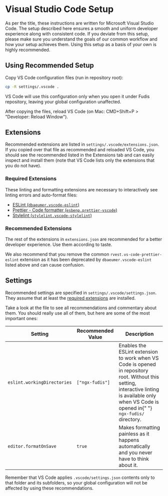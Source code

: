 
<Meta title="Documentation/Development/Setup VS Code" />

# Visual Studio Code Setup

As per the title, these instructions are written for Microsoft Visual Studio Code. The setup described here ensures a smooth and uniform developer experience along with consistent code. If you deviate from this setup, please make sure you understand the goals of our common workflow and how your setup achieves them. Using this setup as a basis of your own is highly recommended.

## Using Recommended Setup

Copy VS Code configuration files (run in repository root):

```bash
cp -R settings/.vscode .
```

VS Code will use this configuration only when you open it under Fudis repository, leaving your global configuration unaffected.

After copying the files, reload VS Code (on Mac: CMD+Shift+P > "Developer: Reload Window").

## Extensions

Recommended extensions are listed in `settings/.vscode/extensions.json`. If you copied over that file as recommended and reloaded VS Code, you should see the recommended listed in the Extensions tab and can easily inspect and install them (note that VS Code lists only the extensions that you do not have).

### Required Extensions

These linting and formatting extensions are necessary to interactively see linting errors and auto-format files:

- [ESLint (`dbaeumer.vscode-eslint`)](https://marketplace.visualstudio.com/items?itemName=dbaeumer.vscode-eslint)
- [Prettier - Code formatter (`esbenp.prettier-vscode`)](https://marketplace.visualstudio.com/items?itemName=esbenp.prettier-vscode)
- [Stylelint (`stylelint.vscode-stylelint`)](https://marketplace.visualstudio.com/items?itemName=stylelint.vscode-stylelint)

### Recommended Extensions

The rest of the extensions in `extensions.json` are recommended for a better developer experience. Use them according to taste.

We also recommend that you remove the common `rvest.vs-code-prettier-eslint` extension as it has been deprecated by `dbaeumer.vscode-eslint` listed above and can cause confusion.

## Settings

Recommended settings are specified in `settings/.vscode/settings.json`. They assume that at least the [required extensions](#required-extensions) are installed.

Take a look at the file to see all recommendations and commentary about them. You should really use all of them, but here are some of the most important ones:

<table>
  <thead>
    <tr>
      <th>Setting</th>
      <th>Recommended Value</th>
      <th>Description</th>
    </tr>
  </thead>
  <tbody>
    <tr>
      <td>
        <code>eslint.workingDirectories</code>
      </td>
      <td>
        <code>[&quot;ngx-fudis&quot;]</code>
      </td>
      <td>
        Enables the ESLint extension to work when VS Code is opened in repository root. Without this
        setting, interactive linting is available only when VS Code is opened in{" "}
        <code>ngx-fudis/</code> directory.
      </td>
    </tr>
    <tr>
      <td>
        <code>editor.formatOnSave</code>
      </td>
      <td>
        <code>true</code>
      </td>
      <td>
        Makes formatting painless as it happens automatically and you never have to think about it.
      </td>
    </tr>
  </tbody>
</table>

Remember that VS Code applies `.vscode/settings.json` contents only to that folder and its subfolders, so your global configuration will not be affected by using these recommendations.
